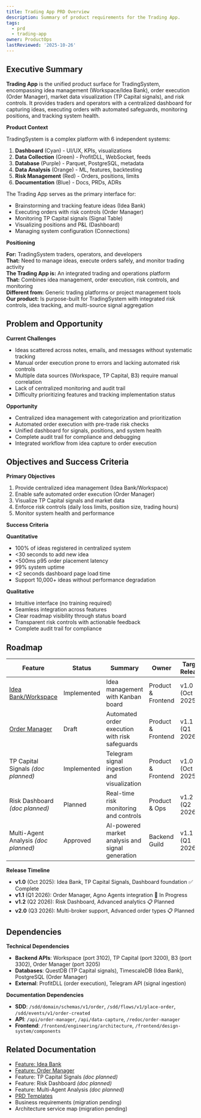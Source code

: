 ```yaml
---
title: Trading App PRD Overview
description: Summary of product requirements for the Trading App.
tags:
  - prd
  - trading-app
owner: ProductOps
lastReviewed: '2025-10-26'
---
```

## Executive Summary

**Trading App** is the unified product surface for TradingSystem, encompassing idea management (Workspace/Idea Bank), order execution (Order Manager), market data visualization (TP Capital signals), and risk controls. It provides traders and operators with a centralized dashboard for capturing ideas, executing orders with automated safeguards, monitoring positions, and tracking system health.

**Product Context**

TradingSystem is a complex platform with 6 independent systems:
1. **Dashboard** (Cyan) - UI/UX, KPIs, visualizations
2. **Data Collection** (Green) - ProfitDLL, WebSocket, feeds
3. **Database** (Purple) - Parquet, PostgreSQL, metadata
4. **Data Analysis** (Orange) - ML, features, backtesting
5. **Risk Management** (Red) - Orders, positions, limits
6. **Documentation** (Blue) - Docs, PRDs, ADRs

The Trading App serves as the primary interface for:
- Brainstorming and tracking feature ideas (Idea Bank)
- Executing orders with risk controls (Order Manager)
- Monitoring TP Capital signals (Signal Table)
- Visualizing positions and P&L (Dashboard)
- Managing system configuration (Connections)

**Positioning**

**For:** TradingSystem traders, operators, and developers  
**That:** Need to manage ideas, execute orders safely, and monitor trading activity  
**The Trading App is:** An integrated trading and operations platform  
**That:** Combines idea management, order execution, risk controls, and monitoring  
**Different from:** Generic trading platforms or project management tools  
**Our product:** Is purpose-built for TradingSystem with integrated risk controls, idea tracking, and multi-source signal aggregation

## Problem and Opportunity

**Current Challenges**
- Ideas scattered across notes, emails, and messages without systematic tracking
- Manual order execution prone to errors and lacking automated risk controls
- Multiple data sources (Workspace, TP Capital, B3) require manual correlation
- Lack of centralized monitoring and audit trail
- Difficulty prioritizing features and tracking implementation status

**Opportunity**
- Centralized idea management with categorization and prioritization
- Automated order execution with pre-trade risk checks
- Unified dashboard for signals, positions, and system health
- Complete audit trail for compliance and debugging
- Integrated workflow from idea capture to order execution

## Objectives and Success Criteria

**Primary Objectives**
1. Provide centralized idea management (Idea Bank/Workspace)
2. Enable safe automated order execution (Order Manager)
3. Visualize TP Capital signals and market data
4. Enforce risk controls (daily loss limits, position size, trading hours)
5. Monitor system health and performance

**Success Criteria**

**Quantitative**
- 100% of ideas registered in centralized system
- &lt;30 seconds to add new idea
- &lt;500ms p95 order placement latency
- 99% system uptime
- &lt;2 seconds dashboard page load time
- Support 10,000+ ideas without performance degradation

**Qualitative**
- Intuitive interface (no training required)
- Seamless integration across features
- Clear roadmap visibility through status board
- Transparent risk controls with actionable feedback
- Complete audit trail for compliance

## Roadmap

| Feature | Status | Summary | Owner | Target Release |
|---------|--------|---------|-------|----------------|
| [Idea Bank/Workspace](./feature-idea-bank.mdx) | Implemented | Idea management with Kanban board | Product & Frontend | v1.0 (Oct 2025) |
| [Order Manager](./feature-order-manager.mdx) | Draft | Automated order execution with risk safeguards | Product & Frontend | v1.1 (Q1 2026) |
| TP Capital Signals *(doc planned)* | Implemented | Telegram signal ingestion and visualization | Product & Frontend | v1.0 (Oct 2025) |
| Risk Dashboard *(doc planned)* | Planned | Real-time risk monitoring and controls | Product & Ops | v1.2 (Q2 2026) |
| Multi-Agent Analysis *(doc planned)* | Approved | AI-powered market analysis and signal generation | Backend Guild | v1.1 (Q1 2026) |

**Release Timeline**
- **v1.0** (Oct 2025): Idea Bank, TP Capital Signals, Dashboard foundation ✅ Complete
- **v1.1** (Q1 2026): Order Manager, Agno Agents integration 🔄 In Progress
- **v1.2** (Q2 2026): Risk Dashboard, Advanced analytics 📋 Planned
- **v2.0** (Q3 2026): Multi-broker support, Advanced order types 📋 Planned

## Dependencies

**Technical Dependencies**
- **Backend APIs**: Workspace (port 3102), TP Capital (port 3200), B3 (port 3302), Order Manager (port 3205)
- **Databases**: QuestDB (TP Capital signals), TimescaleDB (Idea Bank), PostgreSQL (Order Manager)
- **External**: ProfitDLL (order execution), Telegram API (signal ingestion)

**Documentation Dependencies**
- **SDD**: `/sdd/domain/schemas/v1/order`, `/sdd/flows/v1/place-order`, `/sdd/events/v1/order-created`
- **API**: `/api/order-manager`, `/api/data-capture`, `/redoc/order-manager`
- **Frontend**: `/frontend/engineering/architecture`, `/frontend/design-system/components`

## Related Documentation

- [Feature: Idea Bank](./feature-idea-bank.mdx)
- [Feature: Order Manager](./feature-order-manager.mdx)
- Feature: TP Capital Signals *(doc planned)*
- Feature: Risk Dashboard *(doc planned)*
- Feature: Multi-Agent Analysis *(doc planned)*
- [PRD Templates](../../templates/prd-template)
- Business requirements (migration pending)
- Architecture service map (migration pending)

